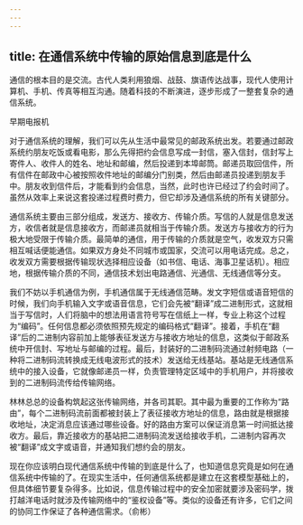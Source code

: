 ```yaml
---
---
---
```

title: 在通信系统中传输的原始信息到底是什么
---




通信的根本目的是交流。古代人类利用狼烟、战鼓、旗语传达战事，现代人使用计算机、手机、传真等相互沟通。随着科技的不断演进，逐步形成了一整套复杂的通信系统。

早期电报机



对于通信系统的理解，我们可以先从生活中最常见的邮政系统出发。若要通过邮政系统约朋友吃饭或看电影，那么先得把约会信息写成一封信，塞入信封，信封写上寄件人、收件人的姓名、地址和邮编，然后投递到本埠邮筒。邮递员取回信件，所有信件在邮政中心被按照收件地址的邮编分门别类，然后由邮递员投递到朋友手中。朋友收到信件后，才能看到约会信息，当然，此时也许已经过了约会时间了。虽然从效率上来说这套投递过程费时费力，但它却涉及通信系统的所有关键部分。

通信系统主要由三部分组成，发送方、接收方、传输介质。写信的人就是信息发送方，收信者就是信息接收方，而邮递员就相当于传输介质。发送方与接收方的行为极大地受限于传输介质。最简单的通信，用于传输的介质就是空气，收发双方只需相互喊话便能通信。如果双方身处不同城市或国家，交流可以用电话完成。总之，收发双方需要根据传输现状选择相应设备（如书信、电话、海事卫星话机）。相应地，根据传输介质的不同，通信技术划出电路通信、光通信、无线通信等分支。



我们不妨以手机通信为例，手机通信属于无线通信范畴。发文字短信或语音短信的时候，我们向手机输入文字或语音信息，它们会先被“翻译”成二进制形式，这就相当于写信时，人们将脑中的想法用语言符号写在信纸上一样，专业上称这个过程为“编码”。任何信息都必须依照预先规定的编码格式“翻译”。接着，手机在“翻译”后的二进制内容前加上能够表征发送方与接收方地址的信息，这类似于邮政系统中开信封、写地址与邮编的过程。最后，封装好的二进制码流通过射频电路（一种将二进制码流转换成无线电波形式的技术）发送给无线基站。基站是无线通信系统中的接入设备，它就像邮递员一样，负责管理特定区域中的手机用户，并将接收到的二进制码流传给传输网络。



林林总总的设备构筑起这张传输网络，并各司其职。其中最为重要的工作称为“路由”，每个二进制码流前面都被封装上了表征接收方地址的信息，路由就是根据接收地址，决定消息应该通过哪些设备。好的路由方案可以保证消息第一时间抵达接收方。最后，靠近接收方的基站把二进制码流发送给接收手机，二进制内容再次被“翻译”成文字或语音，并通知我们想约会的朋友。

现在你应该明白现代通信系统中传输的到底是什么了，也知道信息究竟是如何在通信系统中传输的了。在现实生活中，任何通信系统都是建立在这套模型基础上的，但具体细节要复杂得多。比如说，信息传输过程中的安全加密就要涉及密码学，拨打越洋电话时就涉及传输网络中的“鉴权设备”等。类似的设备还有许多，它们之间的协同工作保证了各种通信需求。（俞彬）